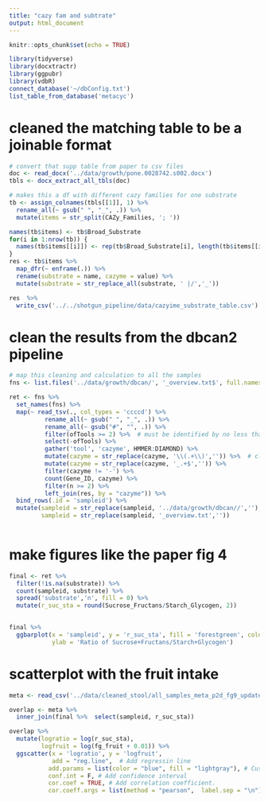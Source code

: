 ```yaml
---
title: "cazy fam and subtrate"
output: html_document
---
```


```r
knitr::opts_chunk$set(echo = TRUE)
```

```r
library(tidyverse)
library(docxtractr)
library(ggpubr)
library(vdbR)
connect_database('~/dbConfig.txt')
list_table_from_database('metacyc')
```

# cleaned the matching table to be a joinable format

```r
# convert that supp table from paper to csv files
doc <- read_docx('../data/growth/pone.0028742.s002.docx')
tbls <- docx_extract_all_tbls(doc)
```

```r
# makes this a df with different cazy families for one substrate
tb <- assign_colnames(tbls[[1]], 1) %>% 
  rename_all(~ gsub(" ", "_", .)) %>% 
  mutate(items = str_split(CAZy_Families, '; '))

names(tb$items) <- tb$Broad_Substrate
for(i in 1:nrow(tb)) {
  names(tb$items[[i]]) <- rep(tb$Broad_Substrate[i], length(tb$items[[i]]))
}
res <- tb$items %>% 
  map_dfr(~ enframe(.)) %>% 
  rename(substrate = name, cazyme = value) %>% 
  mutate(substrate = str_replace_all(substrate, ' |/','_'))

res  %>% 
  write_csv('../../shotgun_pipeline/data/cazyime_substrate_table.csv')
```

# clean the results from the dbcan2 pipeline

```r
# map this cleaning and calculation to all the samples
fns <- list.files('../data/growth/dbcan/', '_overview.txt$', full.names = T)

ret <- fns %>% 
  set_names(fns) %>% 
  map(~ read_tsv(., col_types = 'ccccd') %>% 
          rename_all(~ gsub(" ", "_", .)) %>% 
          rename_all(~ gsub("#", "", .)) %>% 
          filter(ofTools >= 2) %>%  # must be identified by no less than 2 tools
          select(-ofTools) %>%
          gather('tool', 'cazyme', HMMER:DIAMOND) %>% 
          mutate(cazyme = str_replace(cazyme, '\\(.+\\)','')) %>%  # cleaning the cazyme terms 
          mutate(cazyme = str_replace(cazyme, '_.+$','')) %>% 
          filter(cazyme != '-') %>% 
          count(Gene_ID, cazyme) %>% 
          filter(n >= 2) %>% 
          left_join(res, by = "cazyme")) %>% 
  bind_rows(.id = 'sampleid') %>% 
  mutate(sampleid = str_replace(sampleid, '../data/growth/dbcan//',''),
         sampleid = str_replace(sampleid, '_overview.txt','')) 
  
```

# make figures like the paper fig 4

```r
final <- ret %>% 
  filter(!is.na(substrate)) %>% 
  count(sampleid, substrate) %>% 
  spread('substrate','n', fill = 0) %>% 
  mutate(r_suc_sta = round(Sucrose_Fructans/Starch_Glycogen, 2))
 
```

```r
final %>% 
  ggbarplot(x = 'sampleid', y = 'r_suc_sta', fill = 'forestgreen', color = 'white',
            ylab = 'Ratio of Sucrose+Fructans/Starch+Glycogen')
```
# scatterplot with the fruit intake

```r
meta <- read_csv('../data/cleaned_stool/all_samples_meta_p2d_fg9_updated.csv')

overlap <- meta %>% 
  inner_join(final %>%  select(sampleid, r_suc_sta))

overlap %>% 
  mutate(logratio = log(r_suc_sta),
         logfruit = log(fg_fruit + 0.01)) %>% 
  ggscatter(x = 'logratio', y = 'logfruit',
            add = "reg.line",  # Add regressin line
           add.params = list(color = "blue", fill = "lightgray"), # Customize line
           conf.int = F, # Add confidence interval
           cor.coef = TRUE, # Add correlation coefficient.
           cor.coeff.args = list(method = "pearson",  label.sep = "\n"))
``` 



